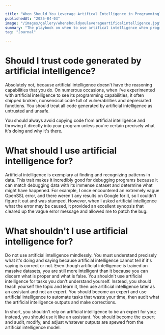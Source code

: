 ```yaml
---

title: "When Should You Leverage Artifical Intelligence in Programming?"
publishedAt: "2025-04-03"
image: "/images/gallery/whenshouldyouleverageartificalintelligence.jpg"
summary: "The playbook on when to use artifical intelligence when programming."
tag: "Journal"

---
```


# Should I trust code generated by artificial intelligence?
Absolutely not, because artificial intelligence doesn't have the reasoning capabilities that you do. On numerous occasions, when I've experimented with artificial intelligence to see its programming capabilities, it often shipped broken, nonsensical code full of vulnerabilities and depreciated functions. You should treat all code generated by artificial intelligence as untrusted and unsafe.

You should always avoid copying code from artificial intelligence and throwing it directly into your program unless you're certain precisely what it's doing and why it's there.

# What should I use artificial intelligence for?
Artificial intelligence is exemplary at finding and recognizing patterns in data. This trait makes it incredibly good for debugging programs because it can match debugging data with its immense dataset and determine what might have happened. For example, I once encountered an extremely vague OpenSSL error, and there weren't any results on Google for it, so I couldn't figure it out and was stumped. However, when I asked artificial intelligence what the error may be caused, it provided an excellent synopsis that cleared up the vague error message and allowed me to patch the bug.

# What shouldn't I use artificial intelligence for?
Do not use artificial intelligence mindlessly. You must understand precisely what it's doing and saying because artificial intelligence cannot tell if it's saying is correct or not. Even though artificial intelligence is trained on massive datasets, you are still more intelligent than it because you can discern what is proper and what is false. You shouldn't use artificial intelligence for tasks you don't understand yourself. Instead, you should teach yourself the topic and learn it, then use artificial intelligence later as an assistant and not an expert. You should become an expert and use artificial intelligence to automate tasks that waste your time, then audit what the artificial intelligence outputs and make corrections.

In short, you shouldn't rely on artificial intelligence to be an expert for you; instead, you should use it like an assistant. You should become the expert and audit, modify, and adjust whatever outputs are spewed from the artificial intelligence model.
